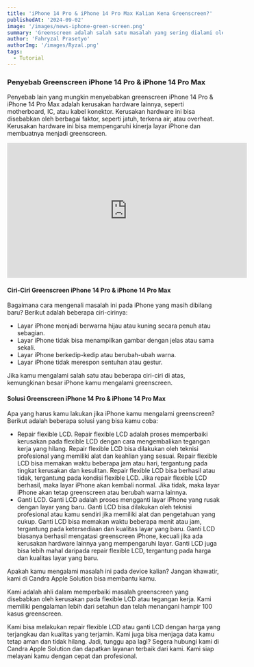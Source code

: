 ```yaml
---
title: 'iPhone 14 Pro & iPhone 14 Pro Max Kalian Kena Greenscreen?'
publishedAt: '2024-09-02'
image: '/images/news-iphone-green-screen.png'
summary: 'Greenscreen adalah salah satu masalah yang sering dialami oleh pengguna iPhone 14 Pro & iPhone 14 Pro Max. Greenscreen adalah kondisi di mana layar iPhone menjadi berwarna hijau atau kuning dan tidak bisa menampilkan gambar dengan normal.'
author: 'Fahryzal Prasetyo'
authorImg: '/images/Ryzal.png'
tags:
  - Tutorial
---
```


### Penyebab Greenscreen iPhone 14 Pro & iPhone 14 Pro Max

Penyebab lain yang mungkin menyebabkan greenscreen iPhone 14 Pro & iPhone 14 Pro Max adalah kerusakan hardware lainnya, seperti motherboard, IC, atau kabel konektor. Kerusakan hardware ini bisa disebabkan oleh berbagai faktor, seperti jatuh, terkena air, atau overheat. Kerusakan hardware ini bisa mempengaruhi kinerja layar iPhone dan membuatnya menjadi greenscreen.

<center>
  <iframe width="560" height="315" src="https://www.youtube.com/embed/qWbip9sOXqk?si=PMLoaN8ONDoDA56B" title="YouTube video player" frameborder="0" allow="accelerometer; autoplay; clipboard-write; encrypted-media; gyroscope; picture-in-picture; web-share" referrerpolicy="strict-origin-when-cross-origin" allowfullscreen></iframe>
</center>

#### Ciri-Ciri Greenscreen iPhone 14 Pro & iPhone 14 Pro Max

Bagaimana cara mengenali masalah ini pada iPhone yang masih dibilang baru? Berikut adalah beberapa ciri-cirinya:

* Layar iPhone menjadi berwarna hijau atau kuning secara penuh atau sebagian.
* Layar iPhone tidak bisa menampilkan gambar dengan jelas atau sama sekali.
* Layar iPhone berkedip-kedip atau berubah-ubah warna.
* Layar iPhone tidak merespon sentuhan atau gestur.

Jika kamu mengalami salah satu atau beberapa ciri-ciri di atas, kemungkinan besar iPhone kamu mengalami greenscreen.

#### Solusi Greenscreen iPhone 14 Pro & iPhone 14 Pro Max
Apa yang harus kamu lakukan jika iPhone kamu mengalami greenscreen? Berikut adalah beberapa solusi yang bisa kamu coba:

* Repair flexible LCD. Repair flexible LCD adalah proses memperbaiki kerusakan pada flexible LCD dengan cara mengembalikan tegangan kerja yang hilang. Repair flexible LCD bisa dilakukan oleh teknisi profesional yang memiliki alat dan keahlian yang sesuai. Repair flexible LCD bisa memakan waktu beberapa jam atau hari, tergantung pada tingkat kerusakan dan kesulitan. Repair flexible LCD bisa berhasil atau tidak, tergantung pada kondisi flexible LCD. Jika repair flexible LCD berhasil, maka layar iPhone akan kembali normal. Jika tidak, maka layar iPhone akan tetap greenscreen atau berubah warna lainnya.
* Ganti LCD. Ganti LCD adalah proses mengganti layar iPhone yang rusak dengan layar yang baru. Ganti LCD bisa dilakukan oleh teknisi profesional atau kamu sendiri jika memiliki alat dan pengetahuan yang cukup. Ganti LCD bisa memakan waktu beberapa menit atau jam, tergantung pada ketersediaan dan kualitas layar yang baru. Ganti LCD biasanya berhasil mengatasi greenscreen iPhone, kecuali jika ada kerusakan hardware lainnya yang mempengaruhi layar. Ganti LCD juga bisa lebih mahal daripada repair flexible LCD, tergantung pada harga dan kualitas layar yang baru.

Apakah kamu mengalami masalah ini pada device kalian? Jangan khawatir, kami di Candra Apple Solution bisa membantu kamu.

Kami adalah ahli dalam memperbaiki masalah greenscreen yang disebabkan oleh kerusakan pada flexible LCD atau tegangan kerja. Kami memiliki pengalaman lebih dari setahun dan telah menangani hampir 100 kasus greenscreen.

Kami bisa melakukan repair flexible LCD atau ganti LCD dengan harga yang terjangkau dan kualitas yang terjamin. Kami juga bisa menjaga data kamu tetap aman dan tidak hilang. Jadi, tunggu apa lagi? Segera hubungi kami di Candra Apple Solution dan dapatkan layanan terbaik dari kami. Kami siap melayani kamu dengan cepat dan profesional.